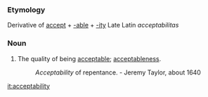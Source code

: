 ===Etymology===
Derivative of [[accept]] + [[-able]] + [[-ity]]
Late Latin ''acceptabilitas''
===Noun===
#The quality of being [[acceptable]]; [[acceptableness]].
#:''Acceptability'' of repentance. -  Jeremy Taylor, about 1640

[[it:acceptability]]